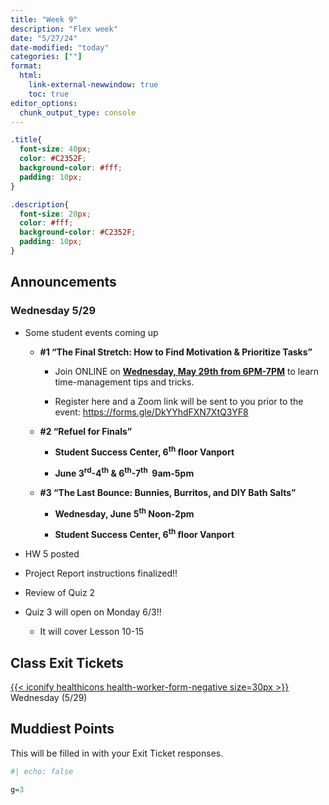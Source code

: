 ```yaml
---
title: "Week 9"
description: "Flex week"
date: "5/27/24"
date-modified: "today"
categories: [""]
format: 
  html:
    link-external-newwindow: true
    toc: true
editor_options: 
  chunk_output_type: console
---
```


```css
.title{
  font-size: 40px;
  color: #C2352F;
  background-color: #fff;
  padding: 10px;
}

.description{
  font-size: 20px;
  color: #fff;
  background-color: #C2352F;
  padding: 10px;
}
```

## Announcements

### Wednesday 5/29

-   Some student events coming up

    -   **#1 “The Final Stretch: How to Find Motivation & Prioritize Tasks”**

        -   Join ONLINE on [**Wednesday, May 29th from 6PM-7PM**]{.underline} to learn time-management tips and tricks.  

        -   Register here and a Zoom link will be sent to you prior to the event: [https://forms.gle/DkYYhdFXN7XtQ3YF8](#0 "https://urldefense.com/v3/__https:/forms.gle/DkYYhdFXN7XtQ3YF8__;!!Mi0JBg!O3aH8xf0FmywAbLS4xx0ioLjMcOygWvFrWb3Ft6hXlx0CYDEKDfa08fGJ-cG8O73ciewShoBUnJLLGM$") 

    -   **#2 “Refuel for Finals”**

        -   **Student Success Center, 6^th^ floor Vanport**

        -   **June 3^rd^-4^th^ & 6^th^-7^th^  9am-5pm**

    -   **#3 “The Last Bounce: Bunnies, Burritos, and DIY Bath Salts”**

        -   **Wednesday, June 5^th^ Noon-2pm**

        -   **Student Success Center, 6^th^ floor Vanport**

-   HW 5 posted

-   Project Report instructions finalized!!

-   Review of Quiz 2

-   Quiz 3 will open on Monday 6/3!!

    -   It will cover Lesson 10-15

## Class Exit Tickets

[[{{< iconify healthicons health-worker-form-negative size=30px >}}](https://forms.office.com/Pages/ResponsePage.aspx?id=V3lz4rj6fk2U9pvWr59xWFMopmPUjRtDiHLswhgacNhUODY5QVZZQzFFRE5IRFFIMjRLTVpZWVhJWC4u)]{style="color:#f8f5f0;"} Wednesday (5/29)

## Muddiest Points

This will be filled in with your Exit Ticket responses.

```r
#| echo: false

g=3
```
